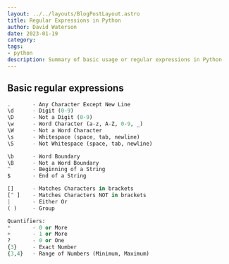 ```yaml
---
layout: ../../layouts/BlogPostLayout.astro
title: Regular Expressions in Python    
author: David Waterson
date: 2023-01-19
category: 
tags:
- python
description: Summary of basic usage or regular expressions in Python   
---
```


## Basic regular expressions

```py
.       - Any Character Except New Line   
\d      - Digit (0-9)
\D      - Not a Digit (0-9)
\w      - Word Character (a-z, A-Z, 0-9, _)
\W      - Not a Word Character
\s      - Whitespace (space, tab, newline)
\S      - Not Whitespace (space, tab, newline)

\b      - Word Boundary
\B      - Not a Word Boundary
^       - Beginning of a String
$       - End of a String

[]      - Matches Characters in brackets
[^ ]    - Matches Characters NOT in brackets
|       - Either Or
( )     - Group

Quantifiers:
*       - 0 or More
+       - 1 or More
?       - 0 or One
{3}     - Exact Number
{3,4}   - Range of Numbers (Minimum, Maximum)
```

